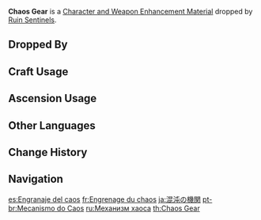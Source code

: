 {{Item Infobox
|id           = 112047
|image        = Item Chaos Gear.png
|type         = Character and Weapon Enhancement Materials
|group        = Sentinel Chaos Parts
|group2       = Elite Enemy Drops
|invCategory  = Character Development Items
|quality      = 2
|description  = Comes from a now-inactive ancient Ruin machine.<br />This is the energy source of that biomimetic mechanism.
|source1      = Dropped by [[Ruin Sentinels]]
}}
'''Chaos Gear''' is a [[Character and Weapon Enhancement Material]] dropped by [[Ruin Sentinels]].

==Dropped By==
{{Dropped By}}

==Craft Usage==
{{Craft Usage}}

==Ascension Usage==
{{Ascension Usage}}

==Other Languages==
{{Other Languages
|en      = Chaos Gear
|zhs     = 混沌机关
|zhs_rm  = Hùndùn Jīguān
|zht     = 混沌機關
|zht_rm  = Hùndùn Jīguān
|zh_tl   = Chaos Mechanism
|ja      = 混沌の機関
|ja_rm   = Konton no Kikan
|ja_tl   = Chaos Engine
|ko      = 혼돈의 기관
|ko_rm   = Hondon-ui Gigwan
|ko_tl   = Chaotic Engine
|es      = Engranaje del caos
|es_tl   = Gear of Chaos
|fr      = Engrenage du chaos
|fr_tl   = Chaos Gear
|ru      = Механизм хаоса
|ru_tl   = Chaos Mechanism
|th      = Chaos Gear
|vi      = Cơ Quan Hỗn Độn
|vi_tl   = Chaos Organ
|de      = Chaos-Vorrichtung
|de_tl   = Chaos Contraption
|id      = Chaos Gear
|pt      = Mecanismo do Caos
|pt_tl   = Chaos Mechanism
|tr      = Kaos Dişlisi
|tr_tl   = 
|it      = Ingranaggio del caos
|it_tl   = 
}}

==Change History==
{{Change History|2.0}}

==Navigation==
{{Development Item Navbox|Character and Weapon Enhancement Materials}}

[[es:Engranaje del caos]]
[[fr:Engrenage du chaos]]
[[ja:混沌の機関]]
[[pt-br:Mecanismo do Caos]]
[[ru:Механизм хаоса]]
[[th:Chaos Gear]]